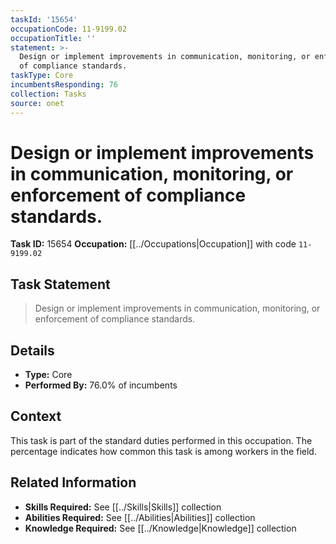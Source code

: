 ```yaml
---
taskId: '15654'
occupationCode: 11-9199.02
occupationTitle: ''
statement: >-
  Design or implement improvements in communication, monitoring, or enforcement
  of compliance standards.
taskType: Core
incumbentsResponding: 76
collection: Tasks
source: onet
---
```

# Design or implement improvements in communication, monitoring, or enforcement of compliance standards.

**Task ID:** 15654
**Occupation:** [[../Occupations|Occupation]] with code `11-9199.02`

## Task Statement

> Design or implement improvements in communication, monitoring, or enforcement of compliance standards.

## Details

- **Type:** Core
- **Performed By:** 76.0% of incumbents

## Context

This task is part of the standard duties performed in this occupation. The percentage indicates how common this task is among workers in the field.

## Related Information

- **Skills Required:** See [[../Skills|Skills]] collection
- **Abilities Required:** See [[../Abilities|Abilities]] collection
- **Knowledge Required:** See [[../Knowledge|Knowledge]] collection
